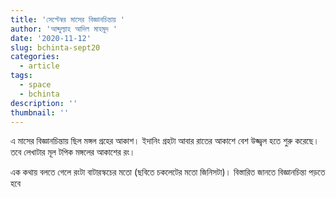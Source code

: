 ---
title: 'সেপ্টেম্বর মাসের বিজ্ঞানচিন্তায় '
author: 'আব্দুল্যাহ আদিল মাহমুদ '
date: '2020-11-12'
slug: bchinta-sept20
categories:
  - article
tags:
  - space
  - bchinta
description: ''
thumbnail: ''
---

এ মাসের বিজ্ঞানচিন্তায় ছিল মঙ্গল গ্রহের আকাশ। ইদানিং গ্রহটা আবার রাতের আকাশে বেশ উজ্জ্বল হতে শুরু করেছে। তবে লেখাটার মূল টপিক মঙ্গলের আকাশের রং। 

এক কথায় বলতে গেলে রংটা বাটারস্কচের মতো (ছবিতে চকলেটের মতো জিনিসটা)। বিস্তারিত জানতে বিজ্ঞানচিন্তা পড়তে হবে